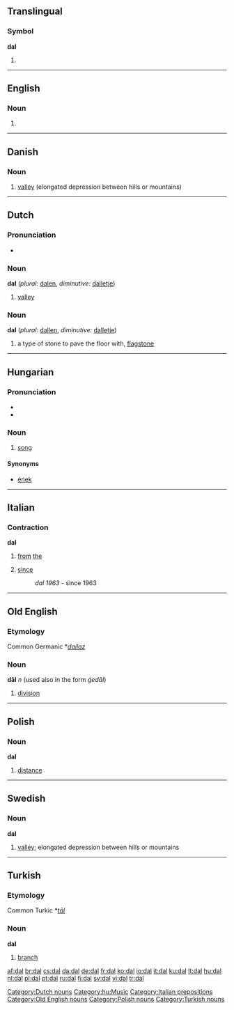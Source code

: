 {{see|dál}}
==Translingual==

===Symbol===
'''dal'''

# {{SI-unit-2|deca|liter|litre|[[fluid measure]]}}

----

==English==

===Noun===
{{en-noun}}

# {{alternative spelling of|dahl}}

----

==Danish==

===Noun===
{{infl|da|noun}}

# [[valley]] (elongated depression between hills or mountains)

{{tbot entry|Danish|valley|2008|April|da}}

----

==Dutch==

===Pronunciation===
* {{audio|Nl-dal.ogg|audio}}

===Noun===
'''dal''' (''plural:'' [[dalen]], ''diminutive:'' [[dalletje]])

# [[valley]]

===Noun===
'''dal''' (''plural:'' [[dallen]], ''diminutive:'' [[dalletje]])

# a type of stone to pave the floor with, [[flagstone]]

[[Category:Dutch nouns]]

----

==Hungarian==

===Pronunciation===
* {{IPA|/ˈdɒl/|lang=hu}}
* {{audio|Hu-dal.ogg|Audio}}

===Noun===
{{hu-noun|ok}}

# [[song]]

====Synonyms====
* [[ének]]

[[Category:hu:Music]]

----

==Italian==

===Contraction===
'''dal'''

# {{italbrac|contraction of [[da#Italian|da]] [[il#Italian|il]]}} [[from]] [[the]]
# [[since]]
#: ''dal 1963'' - since 1963

[[Category:Italian prepositions]]

----

==Old English==

===Etymology===
Common Germanic *''[[dailaz]]''

===Noun===
'''dāl''' ''n'' (used also in the form ''ġedāl'')

# [[division]]

[[Category:Old English nouns]]

----

==Polish==

===Noun===
'''dal''' {{m}}

# [[distance]]

[[Category:Polish nouns]]

----

==Swedish==

===Noun===
'''dal''' {{c}}
{{sv-noun-reg-ar}}

# [[valley]]; elongated depression between hills or mountains

----

==Turkish==

===Etymology===
Common Turkic *''[[tāl]]''

===Noun===
'''dal'''

# [[branch]]

[[Category:Turkish nouns]]

[[af:dal]]
[[br:dal]]
[[cs:dal]]
[[da:dal]]
[[de:dal]]
[[fr:dal]]
[[ko:dal]]
[[io:dal]]
[[it:dal]]
[[ku:dal]]
[[lt:dal]]
[[hu:dal]]
[[nl:dal]]
[[pl:dal]]
[[pt:dal]]
[[ru:dal]]
[[fi:dal]]
[[sv:dal]]
[[vi:dal]]
[[tr:dal]]